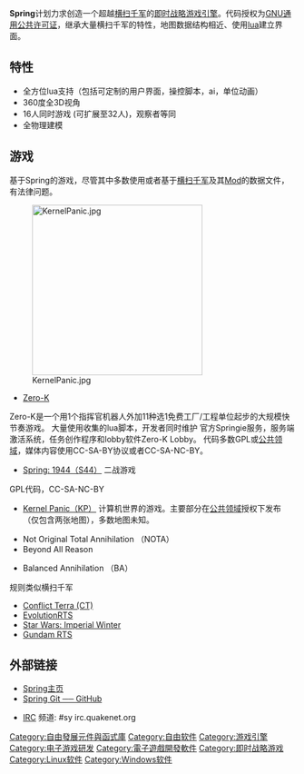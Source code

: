 {{NoteTA|G1=Games|G2=IT|G3=FL}}
{{Infobox VG
|title = Spring
| image = File:Spring-Logo.png
|developer = [http://springrts.com/wiki/Authors 开发者]
|released = {{release date and age|2014|01|03}}
|genre = [[即时战略|即时战略]]
|modes = [[联机游戏|联机游戏]]，[[单机游戏|单机游戏]]
|platforms = [[Linux|Linux]]，[[Mac_OS_X|Mac OS X]]，[[Microsoft_Windows|Windows]]，
}}

'''Spring'''计划力求创造一个超越[[横扫千军|横扫千军]]的[[即时战略|即时战略]][[游戏引擎|游戏引擎]]。代码授权为[[GNU通用公共许可证|GNU通用公共许可证]]，继承大量横扫千军的特性，地图数据结构相近、使用[[lua|lua]]建立界面。

== 特性 ==

* 全方位lua支持（包括可定制的用户界面，操控脚本，ai，单位动画）
* 360度全3D视角
* 16人同时游戏 (可扩展至32人)，观察者等同
* 全物理建模

== 游戏 ==
基于Spring的游戏，尽管其中多数使用或者基于[[横扫千军|横扫千军]]及其[[Mod|Mod]]的数据文件，有法律问题。

[[File:KernelPanic.jpg|300px]]

* [[Zero-K|Zero-K]]
Zero-K是一个用1个指挥官机器人外加11种选1免费工厂/工程单位起步的大规模快节奏游戏。
大量使用收集的lua脚本，开发者同时维护 官方Springie服务，服务端激活系统，任务创作程序和lobby软件Zero-K Lobby。
代码多数GPL或[[公共领域|公共领域]]，媒体内容使用CC-SA-BY协议或者CC-SA-NC-BY。
* [https://web.archive.org/web/20081120080930/http://www.spring1944.com/ Spring: 1944（S44）] 二战游戏
GPL代码，CC-SA-NC-BY
* [http://springrts.com/phpbb/viewforum.php?f=43  Kernel Panic（KP）]{{Wayback|url=http://springrts.com/phpbb/viewforum.php?f=43 |date=20100907092010 }} 计算机世界的游戏。主要部分在[[公共领域|公共领域]]授权下发布（仅包含两张地图），多数地图未知。

* Not Original Total Annihilation （NOTA）
* Beyond All Reason

* Balanced Annihilation （BA）
规则类似横扫千军
* [http://code.google.com/p/conflictterra/ Conflict Terra (CT)] {{Wayback|url=http://code.google.com/p/conflictterra/ |date=20150923071659 }}
* [http://code.google.com/p/evolutionrts/ EvolutionRTS]{{Wayback|url=http://code.google.com/p/evolutionrts/ |date=20110530005555 }}
* [https://web.archive.org/web/20191027174121/http://www.imperialwinter.com/ Star Wars: Imperial Winter]
* [http://www.moddb.com/games/gundam-rts Gundam RTS]{{Wayback|url=http://www.moddb.com/games/gundam-rts |date=20110704033455 }}

== 外部链接 ==
{{Portal|自由软件}}
{{Portal|电子游戏}}
* [http://www.springrts.com/ Spring主页]{{Wayback|url=http://www.springrts.com/ |date=20090520131151 }}
* [http://github.com/spring/spring Spring Git ── GitHub]{{Wayback|url=http://github.com/spring/spring |date=20100217091748 }}

* [[IRC|IRC]] 频道: #sy irc.quakenet.org

{{游戏引擎}}

[[Category:自由發展元件與函式庫|Category:自由發展元件與函式庫]]
[[Category:自由软件|Category:自由软件]]
[[Category:游戏引擎|Category:游戏引擎]]
[[Category:电子游戏研发|Category:电子游戏研发]]
[[Category:電子遊戲開發軟件|Category:電子遊戲開發軟件]]
[[Category:即时战略游戏|Category:即时战略游戏]]
[[Category:Linux软件|Category:Linux软件]]
[[Category:Windows软件|Category:Windows软件]]